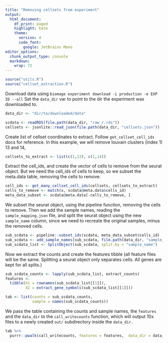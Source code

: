 ```yaml
---
title: "Removing cellsets from experiment"
output:
  html_document:
    df_print: paged
    highlight: kate
    theme:
      version: 4
      code_font: 
        google: JetBrains Mono
editor_options:
  chunk_output_type: console
  markdown:
    wrap: 72
---
```


```r
source("utils.R")
source("cellset_extraction.R")
```

Download data using `biomage experiment download -i production -e EXP ID --all`
Set the `data_dir` var to point to the dir the experiment was downloaded to.

```r

data_dir <- "dir/to/downloaded/data"

scdata <- readRDS(file.path(data_dir, "raw_r.rds"))
cellsets <- jsonlite::read_json(file.path(data_dir, "cellsets.json"))
```


Create list of cellset coordinates to extract. Follow `get_cellset_cell_ids` docs
for reference. In this example, we will remove louvain clusters (index 1) 13 and 14,

```r
cellsets_to_extract <- list(c(1,13), c(1,14))
```

Extract the cell_ids, and create the vector of cells to remove from the seurat object.
But we need the cell_ids of cells to keep, so we subset the meta.data table, removing the
cells to remove.

```r
cell_ids <- get_many_cellset_cell_ids(cellsets, cellsets_to_extract)
cells_to_remove <- match(x, scdata@meta.data$cells_id)
meta_data_subset <- scdata@meta.data[-cells_to_remove, ]

```

We subset the seurat object, using the pipeline function, removing the cells to remove.
Then we add the sample names, reading the `sample_mapping.json` file, and split
the seurat object using the new `sample_name` column, since we need to recreate the original
samples, minus the removed cells.

```r
sub_scdata <- pipeline::subset_ids(scdata, meta_data_subset$cells_id)
sub_scdata <- add_sample_names(sub_scdata, file.path(data_dir, "sample_mapping.json"))
sub_scdata_list <- SplitObject(sub_scdata, split.by = "sample_name")
```

Now we extract the counts and create the features tibble (all feature files will be the same.
Splitting a seurat object only separates cells. All genes are kept for all splits.)

```r
sub_scdata_counts <- lapply(sub_scdata_list, extract_counts)
features <-
  tibble(X1 = rownames(sub_scdata_list[[1]]),
         X2 = extract_gene_symbols(sub_scdata_list[[1]]))

tab <- list(counts = sub_scdata_counts,
            sample = names(sub_scdata_counts))
```


We pass the table containing the counts and sample names, the `features` and the `data_dir`
to the `call_writecounts` function, which will output 10x files to a newly created `out/`
subdirectory inside the `data_dir.`

```r
tab %>% 
  purrr::pwalk(call_writecounts, features = features,  data_dir = data_dir) 

```

